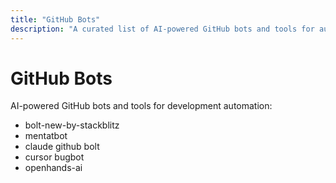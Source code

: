 ```yaml
---
title: "GitHub Bots"
description: "A curated list of AI-powered GitHub bots and tools for automated development workflows and code assistance."
---
```


# GitHub Bots

AI-powered GitHub bots and tools for development automation:

- bolt-new-by-stackblitz
- mentatbot
- claude github bolt
- cursor bugbot
- openhands-ai
